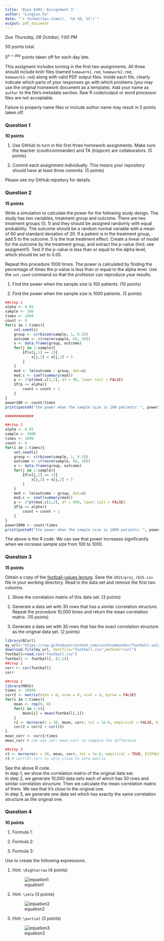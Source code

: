 ```yaml
---
title: 'Bios 6301: Assignment 3'
author: "Lingjun Fu"
date: "`r format(Sys.time(), '%d %B, %Y')`"
output: pdf_document
---
```


*Due Thursday, 08 October, 1:00 PM*

50 points total.

$5^{n=day}$ points taken off for each day late.

This assigment includes turning in the first two assignments. All three should
include knitr files (named `homework1.rmd`, `homework2.rmd`, `homework3.rmd`)
along with valid PDF output files. Inside each file, clearly indicate which
parts of your responses go with which problems (you may use the original homework
document as a template). Add your name as `author` to the file's metadata section.
Raw R code/output or word processor files are not acceptable.

Failure to properly name files or include author name may result in 5 points taken off.

### Question 1 ###

**10 points**

1. Use GitHub to turn in the first three homework assignments. Make sure the teacher (couthcommander) and TA (trippcm) are collaborators. (5 points)

1. Commit each assignment individually.  This means your repository should have at least three commits. (5 points)

Please see my GitHub repsitory for details.

### Question 2 ###

**15 points**

Write a simulation to calculate the power for the following study
design.  The study has two variables, treatment group and outcome.
There are two treatment groups (0, 1) and they should be assigned
randomly with equal probability.  The outcome should be a random normal
variable with a mean of 60 and standard deviation of 20.  If a patient
is in the treatment group, add 5 to the outcome.  5 is the true
treatment effect.  Create a linear of model for the outcome by the
treatment group, and extract the p-value (hint: see assigment1).
Test if the p-value is less than or equal to the alpha level, which
should be set to 0.05.

Repeat this procedure 1000 times. The power is calculated by finding
the percentage of times the p-value is less than or equal to the alpha
level.  Use the `set.seed` command so that the professor can reproduce
your results.

1. Find the power when the sample size is 100 patients. (10 points)

1. Find the power when the sample size is 1000 patients. (5 points)

```r
##step 1
alpha <- 0.05
sample <- 100
times <- 1000
count <- 0
for(i in 1:times){
    set.seed(i)
    group <- c(rbinom(sample, 1, 0.5))
    outcome <- c(rnorm(sample, 60, 20))
    x <- data.frame(group, outcome)
    for(j in 1:sample){
        if(x[j,1] == 1){
            x[j,2] = x[j,2] + 5
        }
    }
    mod <- lm(outcome ~ group, dat=x)
    mod.c <- coef(summary(mod))
    p <- 2*pt(mod.c[2,3], df = 98, lower.tail = FALSE)
    if(p <= alpha){
        count = count + 1
    }   
}
power100 <- count/times
print(paste0("the power when the sample size is 100 patients: ", power100))

#############

##step 2
alpha <- 0.05
sample <- 1000
times <- 1000
count <- 0
for(i in 1:times){
    set.seed(i)
    group <- c(rbinom(sample, 1, 0.5))
    outcome <- c(rnorm(sample, 60, 20))
    x <- data.frame(group, outcome)
    for(j in 1:sample){
        if(x[j,1] == 1){
            x[j,2] = x[j,2] + 5
        }
    }
    mod <- lm(outcome ~ group, dat=x)
    mod.c <- coef(summary(mod))
    p <- 2*pt(mod.c[2,3], df = 998, lower.tail = FALSE)
    if(p <= alpha){
        count = count + 1
    }   
}
power1000 <- count/times
print(paste0("the power when the sample size is 1000 patients: ", power1000))
```

The above is the R code. We can see that power increases significantly when we increase sample size from 100 to 1000.

### Question 3 ###

**15 points**

Obtain a copy of the [football-values lecture](https://github.com/couthcommander/football-values).
Save the `2015/proj_rb15.csv` file in your working directory.  Read
in the data set and remove the first two columns.

1. Show the correlation matrix of this data set. (3 points)

1. Generate a data set with 30 rows that has a similar correlation
structure.  Repeat the procedure 10,000 times and return the mean
correlation matrix. (10 points)

1. Generate a data set with 30 rows that has the exact correlation
structure as the original data set. (2 points)

```r
library(RCurl)
my_url<-"https://raw.githubusercontent.com/couthcommander/football-values/master/2015/proj_rb15.csv"
download.file(my_url, destfile="football.csv",method="curl")
football=read.csv("football.csv")
football <- football[,-(1:2)]
##step 1
corr <- cor(football)
corr

##step 2
library(MASS)
times <- 10000
corr2 <- matrix(data = 0, nrow = 8, ncol = 8, byrow = FALSE)
for(i in 1:times){
    mean <- rep(0, 8)
    for(i in 1:8){
        mean[i] = mean(football[,i])
    }  
    r2 <- mvrnorm(n = 30, mean, corr, tol = 1e-6, empirical = FALSE, EISPACK = FALSE)
    corr2 = corr2 + cor(r2)
}
mean_corr <- corr2/times
mean_corr # can use corr-mean_corr to compare the difference

##step 3
r3 <- mvrnorm(n = 30, mean, corr, tol = 1e-6, empirical = TRUE, EISPACK = FALSE)
r3 # cor(r3)-corr is very close to zero matrix
```

See the above R code.  
In step 1, we show the correlation matrix of the original data set.  
In step 2, we generate 10,000 data sets each of which has 30 rows and similar correlation structure. Then we calculate the mean correlation matrix of them. We see that it's close to the original one.  
In step 3, we generate one data set which has exactly the same correlation structure as the original one.

### Question 4 ###

**10 points**

1. Formula 1:
\begin{eqnarray}
P(B) &=& \sum_j P(B|A_j)P(A_j), \nonumber \\
     &\Rightarrow& P(A_i|B)=\frac {P(B|A_i)P(A_i)} {\sum_j P(B|A_j)P(A_j)}
\end{eqnarray}

2. Formula 2:  
\begin{equation}
\hat{f}(\zeta)=\int_{-\infty}^{\infty} f(x)e^{-2\pi ix\zeta}dx
\end{equation}

3. Formula 3:
\begin{equation}
\bf{J}=\frac{\emph{d}\bf{f}}{\emph{d}\bf{x}}=[\frac {\partial\textbf{f}}{\partial x_1} \cdots \frac {\partial{\bf{f}}} {\partial x_n}]=
\begin {bmatrix} 
\frac {\partial \emph{f}_1} {\partial \emph{x}_1} & \cdots & \frac {\partial{\emph{f}_1}} {\partial \emph{x}_n} \\
\vdots & \ddots & \vdots \\
\frac {\partial \emph{f}_m} {\partial \emph{x}_1} & \cdots & \frac {\partial{\emph{f}_m}} {\partial \emph{x}_n} \\
\end{bmatrix}
\end{equation}

Use \LaTeX to create the following expressions.

1. Hint: `\Rightarrow` (4 points)

    ![equation1](eq1.png)
     
1. Hint: `\zeta` (3 points)

    ![equation2](eq2.png)

1. Hint: `\partial` (3 points)

    ![equation3](eq3.png)
